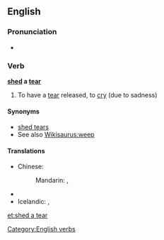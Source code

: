 ==English==

===Pronunciation===
* {{IPA|/ˈʃɛdəˈtɪə/}}

===Verb===
'''[[shed]] a [[tear]]'''

# {{idiomatic}} To have a [[tear]] released, to [[cry]] (due to sadness)

====Synonyms====
* [[shed tears]]
* See also [[Wikisaurus:weep]]

====Translations====
{{trans-top|to cry}}
* Chinese: 
*: Mandarin: {{t|cmn|流淚|sc=Hani}}, {{t|cmn|流泪|tr=liúlèi|sc=Hani}}
{{trans-mid}}
* {{trreq|Finnish}}
* Icelandic: {{t-|is|fella tár}}, {{t+|is|tárast}}
{{trans-bottom}}

[[Category:English verbs]]

[[et:shed a tear]]